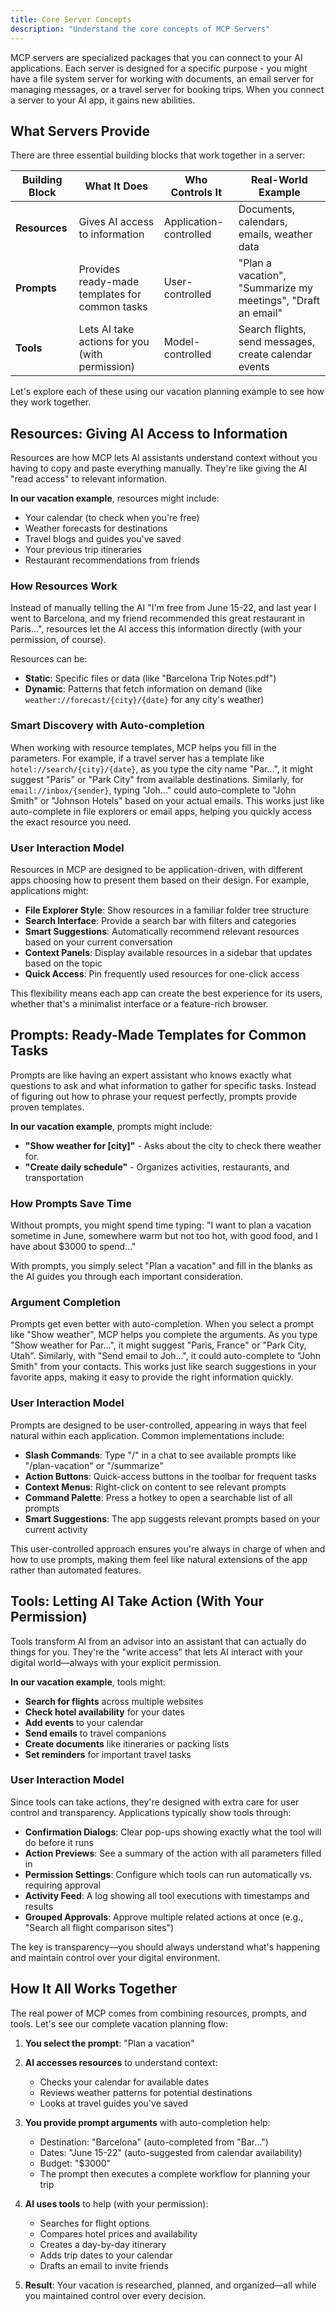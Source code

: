 ```yaml
---
title: Core Server Concepts
description: "Understand the core concepts of MCP Servers"
---
```


MCP servers are specialized packages that you can connect to your AI applications. Each server is designed for a specific purpose - you might have a file system server for working with documents, an email server for managing messages, or a travel server for booking trips. When you connect a server to your AI app, it gains new abilities.

## What Servers Provide

There are three essential building blocks that work together in a server:

| Building Block | What It Does                                   | Who Controls It        | Real-World Example                                           |
| -------------- | ---------------------------------------------- | ---------------------- | ------------------------------------------------------------ |
| **Resources**  | Gives AI access to information                 | Application-controlled | Documents, calendars, emails, weather data                   |
| **Prompts**    | Provides ready-made templates for common tasks | User-controlled        | "Plan a vacation", "Summarize my meetings", "Draft an email" |
| **Tools**      | Lets AI take actions for you (with permission) | Model-controlled       | Search flights, send messages, create calendar events        |

Let's explore each of these using our vacation planning example to see how they work together.

## Resources: Giving AI Access to Information

Resources are how MCP lets AI assistants understand context without you having to copy and paste everything manually. They're like giving the AI "read access" to relevant information.

**In our vacation example**, resources might include:

- Your calendar (to check when you're free)
- Weather forecasts for destinations
- Travel blogs and guides you've saved
- Your previous trip itineraries
- Restaurant recommendations from friends

### How Resources Work

Instead of manually telling the AI "I'm free from June 15-22, and last year I went to Barcelona, and my friend recommended this great restaurant in Paris...", resources let the AI access this information directly (with your permission, of course).

Resources can be:

- **Static**: Specific files or data (like "Barcelona Trip Notes.pdf")
- **Dynamic**: Patterns that fetch information on demand (like `weather://forecast/{city}/{date}` for any city's weather)

### Smart Discovery with Auto-completion

When working with resource templates, MCP helps you fill in the parameters. For example, if a travel server has a template like `hotel://search/{city}/{date}`, as you type the city name "Par...", it might suggest "Paris" or "Park City" from available destinations. Similarly, for `email://inbox/{sender}`, typing "Joh..." could auto-complete to "John Smith" or "Johnson Hotels" based on your actual emails. This works just like auto-complete in file explorers or email apps, helping you quickly access the exact resource you need.

### User Interaction Model

Resources in MCP are designed to be application-driven, with different apps choosing how to present them based on their design. For example, applications might:

- **File Explorer Style**: Show resources in a familiar folder tree structure
- **Search Interface**: Provide a search bar with filters and categories
- **Smart Suggestions**: Automatically recommend relevant resources based on your current conversation
- **Context Panels**: Display available resources in a sidebar that updates based on the topic
- **Quick Access**: Pin frequently used resources for one-click access

This flexibility means each app can create the best experience for its users, whether that's a minimalist interface or a feature-rich browser.

## Prompts: Ready-Made Templates for Common Tasks

Prompts are like having an expert assistant who knows exactly what questions to ask and what information to gather for specific tasks. Instead of figuring out how to phrase your request perfectly, prompts provide proven templates.

**In our vacation example**, prompts might include:

- **"Show weather for [city]"** - Asks about the city to check there weather for.
- **"Create daily schedule"** - Organizes activities, restaurants, and transportation

### How Prompts Save Time

Without prompts, you might spend time typing: "I want to plan a vacation sometime in June, somewhere warm but not too hot, with good food, and I have about $3000 to spend..."

With prompts, you simply select "Plan a vacation" and fill in the blanks as the AI guides you through each important consideration.

### Argument Completion

Prompts get even better with auto-completion. When you select a prompt like "Show weather", MCP helps you complete the arguments. As you type "Show weather for Par...", it might suggest "Paris, France" or "Park City, Utah". Similarly, with "Send email to Joh...", it could auto-complete to "John Smith" from your contacts. This works just like search suggestions in your favorite apps, making it easy to provide the right information quickly.

### User Interaction Model

Prompts are designed to be user-controlled, appearing in ways that feel natural within each application. Common implementations include:

- **Slash Commands**: Type "/" in a chat to see available prompts like "/plan-vacation" or "/summarize"
- **Action Buttons**: Quick-access buttons in the toolbar for frequent tasks
- **Context Menus**: Right-click on content to see relevant prompts
- **Command Palette**: Press a hotkey to open a searchable list of all prompts
- **Smart Suggestions**: The app suggests relevant prompts based on your current activity

This user-controlled approach ensures you're always in charge of when and how to use prompts, making them feel like natural extensions of the app rather than automated features.

## Tools: Letting AI Take Action (With Your Permission)

Tools transform AI from an advisor into an assistant that can actually do things for you. They're the "write access" that lets AI interact with your digital world—always with your explicit permission.

**In our vacation example**, tools might:

- **Search for flights** across multiple websites
- **Check hotel availability** for your dates
- **Add events** to your calendar
- **Send emails** to travel companions
- **Create documents** like itineraries or packing lists
- **Set reminders** for important travel tasks

### User Interaction Model

Since tools can take actions, they're designed with extra care for user control and transparency. Applications typically show tools through:

- **Confirmation Dialogs**: Clear pop-ups showing exactly what the tool will do before it runs
- **Action Previews**: See a summary of the action with all parameters filled in
- **Permission Settings**: Configure which tools can run automatically vs. requiring approval
- **Activity Feed**: A log showing all tool executions with timestamps and results
- **Grouped Approvals**: Approve multiple related actions at once (e.g., "Search all flight comparison sites")

The key is transparency—you should always understand what's happening and maintain control over your digital environment.

## How It All Works Together

The real power of MCP comes from combining resources, prompts, and tools. Let's see our complete vacation planning flow:

1. **You select the prompt**: "Plan a vacation"

2. **AI accesses resources** to understand context:

   - Checks your calendar for available dates
   - Reviews weather patterns for potential destinations
   - Looks at travel guides you've saved

3. **You provide prompt arguments** with auto-completion help:

   - Destination: "Barcelona" (auto-completed from "Bar...")
   - Dates: "June 15-22" (auto-suggested from calendar availability)
   - Budget: "$3000"
   - The prompt then executes a complete workflow for planning your trip

4. **AI uses tools** to help (with your permission):

   - Searches for flight options
   - Compares hotel prices and availability
   - Creates a day-by-day itinerary
   - Adds trip dates to your calendar
   - Drafts an email to invite friends

5. **Result**: Your vacation is researched, planned, and organized—all while you maintained control over every decision.
